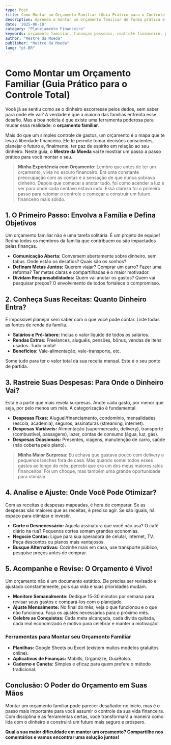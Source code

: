 ```yaml
---
type: Post
title: Como Montar um Orçamento Familiar (Guia Prático para o Controle Total)
description: Aprenda a montar um orçamento familiar de forma prática e eficaz, transformando suas finanças e alcançando a tranquilidade que você merece.
date: '2025-06-10'
category: "Planejamento Financeiro"
keywords: orçamento familiar, finanças pessoais, controle financeiro, planejamento financeiro, orçamento doméstico, como fazer orçamento
author: "Mestre da Moeda"
publisher: "Mestre da Moeda"
lang: "pt-BR"
---
```



# Como Montar um Orçamento Familiar (Guia Prático para o Controle Total)

Você já se sentiu como se o dinheiro escorresse pelos dedos, sem saber para onde ele vai? A verdade é que a maioria das famílias enfrenta esse desafio. Mas a boa notícia é que existe uma ferramenta poderosa para mudar essa realidade: o **orçamento familiar**.

Mais do que um simples controle de gastos, um orçamento é o mapa que te leva à liberdade financeira. Ele te permite tomar decisões conscientes, planejar o futuro e, finalmente, ter paz de espírito em relação ao seu dinheiro. Neste guia, o **Mestre da Moeda** vai te mostrar um passo a passo prático para você montar o seu.

> **Minha Experiência com Orçamento:** Lembro que antes de ter um orçamento, vivia no escuro financeiro. Era uma constante preocupação com as contas e a sensação de que nunca sobrava dinheiro. Depois que comecei a anotar tudo, foi como acender a luz e ver para onde cada centavo estava indo. Essa clareza foi o primeiro passo para retomar o controle e começar a construir um futuro financeiro mais sólido.

## 1. O Primeiro Passo: Envolva a Família e Defina Objetivos

Um orçamento familiar não é uma tarefa solitária. É um projeto de equipe! Reúna todos os membros da família que contribuem ou são impactados pelas finanças.

*   **Comunicação Aberta:** Conversem abertamente sobre dinheiro, sem tabus. Onde estão os desafios? Quais são os sonhos?
*   **Definam Metas Juntos:** Querem viajar? Comprar um carro? Fazer uma reforma? Ter metas claras e compartilhadas é o maior motivador.
*   **Dividam Responsabilidades:** Quem vai anotar os gastos? Quem vai pesquisar preços? O envolvimento de todos fortalece o compromisso.

## 2. Conheça Suas Receitas: Quanto Dinheiro Entra?

É impossível planejar sem saber com o que você pode contar. Liste todas as fontes de renda da família.

*   **Salários e Pró-labore:** Inclua o valor líquido de todos os salários.
*   **Rendas Extras:** Freelances, aluguéis, pensões, bônus, vendas de itens usados. Tudo conta!
*   **Benefícios:** Vale-alimentação, vale-transporte, etc.

Some tudo para ter o valor total da sua receita mensal. Este é o seu ponto de partida.

<Ad slot="6922916787" />

## 3. Rastreie Suas Despesas: Para Onde o Dinheiro Vai?

Esta é a parte que mais revela surpresas. Anote cada gasto, por menor que seja, por pelo menos um mês. A categorização é fundamental.

*   **Despesas Fixas:** Aluguel/financiamento, condomínio, mensalidades (escola, academia), seguros, assinaturas (streaming, internet).
*   **Despesas Variáveis:** Alimentação (supermercado, delivery), transporte (combustível, passagens), lazer, contas de consumo (água, luz, gás).
*   **Despesas Ocasionais:** Presentes, viagens, manutenção de carro, saúde (não coberta pelo plano).

> **Minha Maior Surpresa:** Eu achava que gastava pouco com delivery e pequenos lanches fora de casa. Mas quando somei todos esses gastos ao longo do mês, percebi que era um dos meus maiores ralos financeiros! Foi um choque, mas também uma grande oportunidade para otimizar.

## 4. Analise e Ajuste: Onde Você Pode Otimizar?

Com as receitas e despesas mapeadas, é hora de comparar. Se as despesas são maiores que as receitas, é preciso agir. Se são iguais, há espaço para otimizar e investir.

*   **Corte o Desnecessário:** Aquela assinatura que você não usa? O café diário na rua? Pequenos cortes somam grandes economias.
*   **Negocie Contas:** Ligue para sua operadora de celular, internet, TV. Peça descontos ou planos mais vantajosos.
*   **Busque Alternativas:** Cozinhe mais em casa, use transporte público, pesquise preços antes de comprar.

## 5. Acompanhe e Revise: O Orçamento é Vivo!

Um orçamento não é um documento estático. Ele precisa ser revisado e ajustado constantemente, pois sua vida e suas prioridades mudam.

*   **Monitore Semanalmente:** Dedique 15-30 minutos por semana para revisar seus gastos e compará-los com o planejado.
*   **Ajuste Mensalmente:** No final do mês, veja o que funcionou e o que não funcionou. Faça os ajustes necessários para o próximo mês.
*   **Celebre as Conquistas:** Cada meta alcançada, cada dívida quitada, cada real economizado é motivo para celebrar e manter a motivação!

### Ferramentas para Montar seu Orçamento Familiar

*   **Planilhas:** Google Sheets ou Excel (existem muitos modelos gratuitos online).
*   **Aplicativos de Finanças:** Mobills, Organizze, GuiaBolso.
*   **Caderno e Caneta:** Simples e eficaz para quem prefere o método tradicional.

## Conclusão: O Poder do Orçamento em Suas Mãos

Montar um orçamento familiar pode parecer desafiador no início, mas é o passo mais importante para você assumir o controle da sua vida financeira. Com disciplina e as ferramentas certas, você transformará a maneira como lida com o dinheiro e construirá um futuro mais seguro e próspero.

**Qual a sua maior dificuldade em manter um orçamento? Compartilhe nos comentários e vamos encontrar uma solução juntos!**